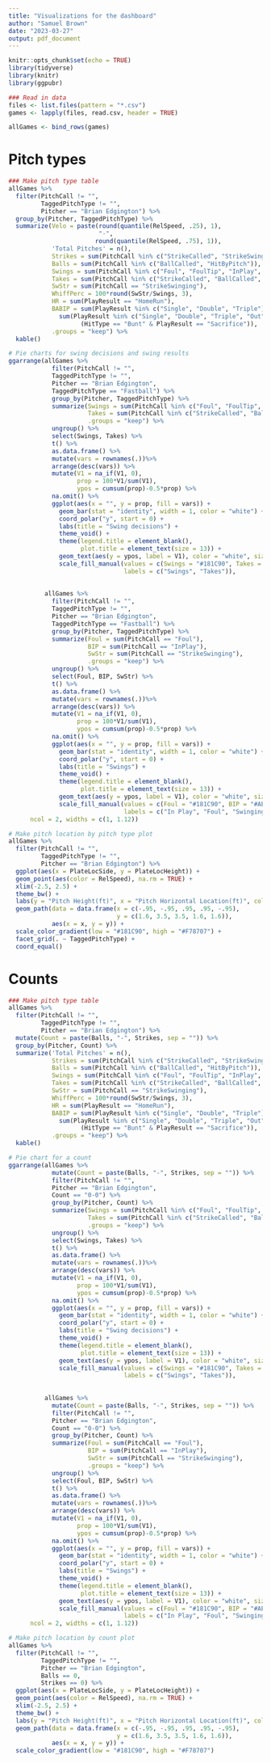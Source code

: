 ---
title: "Visualizations for the dashboard"
author: "Samuel Brown"
date: "2023-03-27"
output: pdf_document
---

```{r setup, include=FALSE}
knitr::opts_chunk$set(echo = TRUE)
library(tidyverse)
library(knitr)
library(ggpubr)
```

```{r}
### Read in data
files <- list.files(pattern = "*.csv")
games <- lapply(files, read.csv, header = TRUE) 

allGames <- bind_rows(games)
```

# Pitch types
```{r}
### Make pitch type table
allGames %>%
  filter(PitchCall != "",
         TaggedPitchType != "",
         Pitcher == "Brian Edgington") %>%
  group_by(Pitcher, TaggedPitchType) %>%
  summarize(Velo = paste(round(quantile(RelSpeed, .25), 1), 
                         "-",
                        round(quantile(RelSpeed, .75), 1)),
            'Total Pitches' = n(),
            Strikes = sum(PitchCall %in% c("StrikeCalled", "StrikeSwinging", "Foul", "FoulTip", "InPlay")),
            Balls = sum(PitchCall %in% c("BallCalled", "HitByPitch")),
            Swings = sum(PitchCall %in% c("Foul", "FoulTip", "InPlay", "StrikeSwinging")),
            Takes = sum(PitchCall %in% c("StrikeCalled", "BallCalled", "HitByPitch")),
            SwStr = sum(PitchCall == "StrikeSwinging"),
            WhiffPerc = 100*round(SwStr/Swings, 3),
            HR = sum(PlayResult == "HomeRun"),
            BABIP = sum(PlayResult %in% c("Single", "Double", "Triple"))/
              sum(PlayResult %in% c("Single", "Double", "Triple", "Out", "Error", "FieldersChoice") | 
                    (HitType == "Bunt" & PlayResult == "Sacrifice")),
            .groups = "keep") %>%
  kable()
```

```{r}
# Pie charts for swing decisions and swing results
ggarrange(allGames %>%
            filter(PitchCall != "",
            TaggedPitchType != "",
            Pitcher == "Brian Edgington",
            TaggedPitchType == "Fastball") %>%
            group_by(Pitcher, TaggedPitchType) %>%
            summarize(Swings = sum(PitchCall %in% c("Foul", "FoulTip", "InPlay", "StrikeSwinging")),
                      Takes = sum(PitchCall %in% c("StrikeCalled", "BallCalled", "HitByPitch")),
                      .groups = "keep") %>%
            ungroup() %>%
            select(Swings, Takes) %>%
            t() %>%
            as.data.frame() %>%
            mutate(vars = rownames(.))%>%
            arrange(desc(vars)) %>%
            mutate(V1 = na_if(V1, 0),
                   prop = 100*V1/sum(V1),
                   ypos = cumsum(prop)-0.5*prop) %>%
            na.omit() %>%
            ggplot(aes(x = "", y = prop, fill = vars)) +
              geom_bar(stat = "identity", width = 1, color = "white") +
              coord_polar("y", start = 0) +
              labs(title = "Swing decisions") +
              theme_void() +
              theme(legend.title = element_blank(),
                    plot.title = element_text(size = 13)) +
              geom_text(aes(y = ypos, label = V1), color = "white", size = 4.75) +
              scale_fill_manual(values = c(Swings = "#181C90", Takes = "#F78707"),
                                labels = c("Swings", "Takes")),
          
          
          allGames %>%
            filter(PitchCall != "",
            TaggedPitchType != "",
            Pitcher == "Brian Edgington",
            TaggedPitchType == "Fastball") %>%
            group_by(Pitcher, TaggedPitchType) %>%
            summarize(Foul = sum(PitchCall == "Foul"),
                      BIP = sum(PitchCall == "InPlay"),
                      SwStr = sum(PitchCall == "StrikeSwinging"),
                      .groups = "keep") %>%
            ungroup() %>%
            select(Foul, BIP, SwStr) %>%
            t() %>%
            as.data.frame() %>%
            mutate(vars = rownames(.))%>%
            arrange(desc(vars)) %>%
            mutate(V1 = na_if(V1, 0),
                   prop = 100*V1/sum(V1),
                   ypos = cumsum(prop)-0.5*prop) %>%
            na.omit() %>%
            ggplot(aes(x = "", y = prop, fill = vars)) +
              geom_bar(stat = "identity", width = 1, color = "white") +
              coord_polar("y", start = 0) +
              labs(title = "Swings") +
              theme_void() +
              theme(legend.title = element_blank(),
                    plot.title = element_text(size = 13)) +
              geom_text(aes(y = ypos, label = V1), color = "white", size = 4.75) +
              scale_fill_manual(values = c(Foul = "#181C90", BIP = "#AEB7B3", SwStr = "#F78707"),
                                labels = c("In Play", "Foul", "Swinging Strike")),
      ncol = 2, widths = c(1, 1.12))
```


```{r}
# Make pitch location by pitch type plot
allGames %>%
  filter(PitchCall != "",
         TaggedPitchType != "",
         Pitcher == "Brian Edgington") %>%
  ggplot(aes(x = PlateLocSide, y = PlateLocHeight)) +
  geom_point(aes(color = RelSpeed), na.rm = TRUE) +
  xlim(-2.5, 2.5) +
  theme_bw() +
  labs(y = "Pitch Height(ft)", x = "Pitch Horizontal Location(ft)", color = "Velocity") +
  geom_path(data = data.frame(x = c(-.95, -.95, .95, .95, -.95),
                              y = c(1.6, 3.5, 3.5, 1.6, 1.6)), 
            aes(x = x, y = y)) +
  scale_color_gradient(low = "#181C90", high = "#F78707") +
  facet_grid(. ~ TaggedPitchType) +
  coord_equal()
```

# Counts
```{r}
### Make pitch type table
allGames %>%
  filter(PitchCall != "",
         TaggedPitchType != "",
         Pitcher == "Brian Edgington") %>%
  mutate(Count = paste(Balls, "-", Strikes, sep = "")) %>%
  group_by(Pitcher, Count) %>%
  summarize('Total Pitches' = n(),
            Strikes = sum(PitchCall %in% c("StrikeCalled", "StrikeSwinging", "Foul", "FoulTip", "InPlay")),
            Balls = sum(PitchCall %in% c("BallCalled", "HitByPitch")),
            Swings = sum(PitchCall %in% c("Foul", "FoulTip", "InPlay", "StrikeSwinging")),
            Takes = sum(PitchCall %in% c("StrikeCalled", "BallCalled", "HitByPitch")),
            SwStr = sum(PitchCall == "StrikeSwinging"),
            WhiffPerc = 100*round(SwStr/Swings, 3),
            HR = sum(PlayResult == "HomeRun"),
            BABIP = sum(PlayResult %in% c("Single", "Double", "Triple"))/
              sum(PlayResult %in% c("Single", "Double", "Triple", "Out", "Error", "FieldersChoice") | 
                    (HitType == "Bunt" & PlayResult == "Sacrifice")),
            .groups = "keep") %>%
  kable()
```

```{r}
# Pie chart for a count
ggarrange(allGames %>%
            mutate(Count = paste(Balls, "-", Strikes, sep = "")) %>%
            filter(PitchCall != "",
            Pitcher == "Brian Edgington",
            Count == "0-0") %>%
            group_by(Pitcher, Count) %>%
            summarize(Swings = sum(PitchCall %in% c("Foul", "FoulTip", "InPlay", "StrikeSwinging")),
                      Takes = sum(PitchCall %in% c("StrikeCalled", "BallCalled", "HitByPitch")),
                      .groups = "keep") %>%
            ungroup() %>%
            select(Swings, Takes) %>%
            t() %>%
            as.data.frame() %>%
            mutate(vars = rownames(.))%>%
            arrange(desc(vars)) %>%
            mutate(V1 = na_if(V1, 0),
                   prop = 100*V1/sum(V1),
                   ypos = cumsum(prop)-0.5*prop) %>%
            na.omit() %>%
            ggplot(aes(x = "", y = prop, fill = vars)) +
              geom_bar(stat = "identity", width = 1, color = "white") +
              coord_polar("y", start = 0) +
              labs(title = "Swing decisions") +
              theme_void() +
              theme(legend.title = element_blank(),
                    plot.title = element_text(size = 13)) +
              geom_text(aes(y = ypos, label = V1), color = "white", size = 4.75) +
              scale_fill_manual(values = c(Swings = "#181C90", Takes = "#F78707"),
                                labels = c("Swings", "Takes")),
          
          
          allGames %>%
            mutate(Count = paste(Balls, "-", Strikes, sep = "")) %>%
            filter(PitchCall != "",
            Pitcher == "Brian Edgington",
            Count == "0-0") %>%
            group_by(Pitcher, Count) %>%
            summarize(Foul = sum(PitchCall == "Foul"),
                      BIP = sum(PitchCall == "InPlay"),
                      SwStr = sum(PitchCall == "StrikeSwinging"),
                      .groups = "keep") %>%
            ungroup() %>%
            select(Foul, BIP, SwStr) %>%
            t() %>%
            as.data.frame() %>%
            mutate(vars = rownames(.))%>%
            arrange(desc(vars)) %>%
            mutate(V1 = na_if(V1, 0),
                   prop = 100*V1/sum(V1),
                   ypos = cumsum(prop)-0.5*prop) %>%
            na.omit() %>%
            ggplot(aes(x = "", y = prop, fill = vars)) +
              geom_bar(stat = "identity", width = 1, color = "white") +
              coord_polar("y", start = 0) +
              labs(title = "Swings") +
              theme_void() +
              theme(legend.title = element_blank(),
                    plot.title = element_text(size = 13)) +
              geom_text(aes(y = ypos, label = V1), color = "white", size = 4.75) +
              scale_fill_manual(values = c(Foul = "#181C90", BIP = "#AEB7B3", SwStr = "#F78707"),
                                labels = c("In Play", "Foul", "Swinging Strike")),
      ncol = 2, widths = c(1, 1.12))
```

```{r}
# Make pitch location by count plot
allGames %>%
  filter(PitchCall != "",
         TaggedPitchType != "",
         Pitcher == "Brian Edgington",
         Balls == 0, 
         Strikes == 0) %>%
  ggplot(aes(x = PlateLocSide, y = PlateLocHeight)) +
  geom_point(aes(color = RelSpeed), na.rm = TRUE) +
  xlim(-2.5, 2.5) +
  theme_bw() +
  labs(y = "Pitch Height(ft)", x = "Pitch Horizontal Location(ft)", color = "Velocity") +
  geom_path(data = data.frame(x = c(-.95, -.95, .95, .95, -.95),
                              y = c(1.6, 3.5, 3.5, 1.6, 1.6)), 
            aes(x = x, y = y)) +
  scale_color_gradient(low = "#181C90", high = "#F78707") 
```


